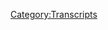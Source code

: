 {{DEFAULTSORT:
    #_TRANSCRIPT_0763:December 15, 2003
}}{{Transcript
    | title         = [[763: December 15, 2003]]
    | caption       = [https://knowledgefight.libsyn.com/763-december-15-2003 Listen to this episode on Libsyn]
    | episodeNumber = [[763: December 15, 2003|763]]
    | length        = 00:57:39
}}

{{MessageBox
    | header     = Warning: Bot Generated Content
    | text       = This transcript was automatically generated by transcription software and likely contains many mistakes and misattributions. Please check the audio for definitive quotes, attribution, and context.
    | image      = N3yvass4myg91.webp
    | imagewidth = 50px
    | id         = warning
}}

{{TranscriptBlock
    | name      = Alex Jones
    | timestamp = 00:00:04.000
    | text      = Red Alert. Red alert. Red alert. Red alert. Acknowledged five days. Damn, Jordan, I'm sweating. Knowledge party.com It's time to pray. I have great respect for knowledge like knowledge. I'm sick of them posing as if they're the good guys. Xiang Ji or the bad guy Chanology
}}

{{TranscriptBlock
    | name      = Unknown Speaker
    | timestamp = 00:00:30.000
    | text      = Dan and Jordan knowledge fight
}}

{{TranscriptBlock
    | name      = Alex Jones
    | timestamp = 00:00:35.000
    | text      = need money Andy and Sandy are stopping Andy and Ken handy in Kansas. Andy in Kansas surely are.
}}

{{TranscriptBlock
    | name      = Unknown Speaker
    | timestamp = 00:00:51.000
    | text      = Huge fan. I love your word. Knowledge by
}}

{{TranscriptBlock
    | name      = Alex Jones
    | timestamp = 00:00:55.000
    | text      = now knowledge fight.com
}}

{{TranscriptBlock
    | name      = Dan
    | timestamp = 00:00:59.000
    | text      = Hey, everybody, welcome back now just like, Damn, I'm John. We're gonna do like sit around worship at the altar of saline and talk a little bit about Alex Jones. Oh, indeed.
}}

{{TranscriptBlock
    | name      = Jordan
    | timestamp = 00:01:08.000
    | text      = We are Dan Jordan Damn, Jordanne. Quick question for you, buddy. What's up? What's your bright spot?
}}

{{TranscriptBlock
    | name      = Dan
    | timestamp = 00:01:13.000
    | text      = My bright spot today, Jordan, could maybe talk a little bit about the goings on at the library that's being built.
}}

{{TranscriptBlock
    | name      = Jordan
    | timestamp = 00:01:22.000
    | text      = being burned down a library of Alexandria, I assume is the one you're talking about?
}}

{{TranscriptBlock
    | name      = Dan
    | timestamp = 00:01:26.000
    | text      = No, no, no. Oh, a modern day. Oh. Weird anti communism library that will be burned down eventually. Yeah, well, yeah,
}}

{{TranscriptBlock
    | name      = Jordan
    | timestamp = 00:01:35.000
    | text      = absolutely.
}}

{{TranscriptBlock
    | name      = Dan
    | timestamp = 00:01:36.000
    | text      = No, I I've, I've gotten a number of issues of the American opinion and what have you, John Birch Society, that collection is coming together indeed. And what have you and I started to think about, like, I want to, I want to start with a little bit of specialization. Because, you know, otherwise, we're just going to be randomly trying to find things and share how it makes the hunt a little bit more, more challenging, right, you don't have a real target. And so I decided that we're gonna begin by trying to compile as much as I can have revealed, oh, P all of her works. And I found some very terrible things. So surprising. He's written some real terrible, very, very anti semitic stuff. And the reason I chose to go in this direction, is partially because I believe that a lot of his ideas about the West, and the western man in Christendom and those sorts of things are very relevant to the right wing, as it exists now. And I think a lot of people don't have that thread to pull and maybe exploring that a little bit could be helpful. But then the other thing was that when you think about the John Birch Society, which is a cornerstone of the materials that are that are going to be in this thing and putting together the first meeting that they had the founding members that were there. A lot of these people were business, folks, they were industrialists, they were members of the National Association of Manufacturers, you know, the most fascists are sure. You had the Candyman sure out. Yeah,
}}

{{TranscriptBlock
    | name      = Jordan
    | timestamp = 00:03:08.000
    | text      = absolutely. Fred Koch.
}}

{{TranscriptBlock
    | name      = Dan
    | timestamp = 00:03:10.000
    | text      = These folks who were, you know, I'm sure they had ideas, right. But they weren't primarily idea people, right. Whereas reveal, oh, P Oliver was somebody who was there. And he's an ideas guy. He was, you know, he's a professor Sure. He's, you know, academic, he's somebody who has a lot of theory about stuff. And when, you know, you look at that constellation of people. That's the person that I find most interesting. That's the person who's gonna have more writings that have like, implications for maybe the way that the organization ended up growing. Well, yeah,
}}

{{TranscriptBlock
    | name      = Jordan
    | timestamp = 00:03:50.000
    | text      = of course. I mean, the businessmen are obviously outsourcing their thoughts to other people, too. They don't have time to think of things.
}}

{{TranscriptBlock
    | name      = Dan
    | timestamp = 00:03:57.000
    | text      = And I'm sure I'm sure they have some ideas, some thoughts by the poor. Default, it's a thought it's an idea. We need someone to make the sound better. Yeah, exactly. So I'm excited about that. I've got his against the grain. Here in front of me. This is the first the writings of Professor Revealer Pendleton Oliver. And there's a number of chapters in here that I pick, I think, speak for themselves, they spell. There's a nice editorial here, a white Christian racist defends his faith.
}}

{{TranscriptBlock
    | name      = Jordan
    | timestamp = 00:04:35.000
    | text      = I mean, it's refreshingly straightforward. I would accept that, especially if it was a white racist defense is his racism by just being like, I really want to, at the end,
}}

{{TranscriptBlock
    | name      = Dan
    | timestamp = 00:04:49.000
    | text      = there's one chapter in the larger section, race and history distortion. There's a sub chapter and Frank's diary. Oh,
}}

{{TranscriptBlock
    | name      = Unknown Speaker
    | timestamp = 00:04:58.000
    | text      = boy. Great. Yeah,
}}

{{TranscriptBlock
    | name      = Alex Jones
    | timestamp = 00:05:01.000
    | text      = that was real quick.
}}

{{TranscriptBlock
    | name      = Dan
    | timestamp = 00:05:02.000
    | text      = Yeah so this is the direction that some things are taking here with the the library and I know some I've been a little bit slow in posting pictures. Sure. So I wanted to give a little update about that. And you know, there have been some pictures.
}}

{{TranscriptBlock
    | name      = Jordan
    | timestamp = 00:05:16.000
    | text      = I mean, you know how we've seen so many failed stand up comedians become right wing talking we have idiots you know, what's great about Revealer is that he was originally the great review below, and because of his failed magic career, well, here we are.
}}

{{TranscriptBlock
    | name      = Dan
    | timestamp = 00:05:33.000
    | text      = I wonder if it is pronounced revealed it is in my brain forever. I've only seen that. I've only seen it written I suppose. But yeah,
}}

{{TranscriptBlock
    | name      = Jordan
    | timestamp = 00:05:42.000
    | text      = we never hear his name spoken aloud.
}}

{{TranscriptBlock
    | name      = Dan
    | timestamp = 00:05:44.000
    | text      = I think that is his like given name. I think that is like but it is also an ant like a palindrome
}}

{{TranscriptBlock
    | name      = Jordan
    | timestamp = 00:05:53.000
    | text      = reveal Oh, P all of her is a palindrome. Oh, that's fucking annoying. A little bit.
}}

{{TranscriptBlock
    | name      = Dan
    | timestamp = 00:05:59.000
    | text      = What a piece of shit. If that's the case, you gotta blame his parents.
}}

{{TranscriptBlock
    | name      = Jordan
    | timestamp = 00:06:03.000
    | text      = Well, I mean, I think he deserves a response. You could change your name.
}}

{{TranscriptBlock
    | name      = Dan
    | timestamp = 00:06:07.000
    | text      = Yeah, I don't know. It'll be another part of figuring out exactly. This is his name.
}}

{{TranscriptBlock
    | name      = Jordan
    | timestamp = 00:06:13.000
    | text      = Yeah. Oh, that's annoying.
}}

{{TranscriptBlock
    | name      = Dan
    | timestamp = 00:06:14.000
    | text      = So what's your bright spot?
}}

{{TranscriptBlock
    | name      = Jordan
    | timestamp = 00:06:15.000
    | text      = Ah, oh boy. My bright spot is a finally got turned on. Or I finally listened to the big thief album from last year. Strong new warm mountain or whatever it's called. Good.
}}

{{TranscriptBlock
    | name      = Dan
    | timestamp = 00:06:29.000
    | text      = Big thief featuring Chief Keef. Is it? No,
}}

{{TranscriptBlock
    | name      = Jordan
    | timestamp = 00:06:31.000
    | text      = nope. No, no, no, no, not that one. No, no, it's surprisingly got an anti big fee for a long time. Oh, okay. Yeah, I've been anti big thief. Because to me for a long time they've sounded like if Courtney Barnett headed gang gang dance or something. I know. That means nothing to some people. But here's what's great. He said,
}}

{{TranscriptBlock
    | name      = Dan
    | timestamp = 00:06:51.000
    | text      = I hear the name big thief. I don't know where to slot this. I don't know genre. And then you name other people and I don't know what. Okay, he's gonna say what it's a combination of I'm gonna be able to figure this out is this rock is this? What is this? But then you name people in like, I don't know them either.
}}

{{TranscriptBlock
    | name      = Jordan
    | timestamp = 00:07:11.000
    | text      = I'll tell you this. Yeah, it's a little bit of everything. Okay, that's the problem. You know, there's a little bit of everything in there and it's not always focused enough to be good at the thing that they're doing. This album is good at the thing that they're doing. It's good. Okay, great.
}}

{{TranscriptBlock
    | name      = Dan
    | timestamp = 00:07:25.000
    | text      = Is there any? What's that? What's that genre that I I love trap. Goddamnit it's not it's good. It's like Beachy. It's very beachy. Yeah, I don't know the
}}

{{TranscriptBlock
    | name      = Unknown Speaker
    | timestamp = 00:07:40.000
    | text      = soft rock.
}}

{{TranscriptBlock
    | name      = Dan
    | timestamp = 00:07:42.000
    | text      = I like I'm not a rock either. Reggae you know, like reggae. I like some reggae, but most of it is to chill for me.
}}

{{TranscriptBlock
    | name      = Jordan
    | timestamp = 00:07:49.000
    | text      = That's right, that this discovery,
}}

{{TranscriptBlock
    | name      = Dan
    | timestamp = 00:07:51.000
    | text      = I find is too relaxed out there.
}}

{{TranscriptBlock
    | name      = Jordan
    | timestamp = 00:07:55.000
    | text      = This is making me worry about the future.
}}

{{TranscriptBlock
    | name      = Dan
    | timestamp = 00:07:57.000
    | text      = Yeah. I don't I don't appreciate that. there either. So relaxed and chill. They're putting that like image on Right. Right. Right. And if they're deceiving you it's actually terrifying. Right. The implications of it are Yeah, bossa nova that's what I was thinking of. I don't know. All right. Is there a bossa nova
}}

{{TranscriptBlock
    | name      = Jordan
    | timestamp = 00:08:23.000
    | text      = I suppose. Yeah, like, Antonio Carlos Jobim? Kind of Yeah, exactly. There's no There's no bossa nova there.
}}

{{TranscriptBlock
    | name      = Dan
    | timestamp = 00:08:32.000
    | text      = Oh, maybe you call big thief. Ask him to tell us a little
}}

{{TranscriptBlock
    | name      = Jordan
    | timestamp = 00:08:36.000
    | text      = bad idea. I think you're okay, anyway. I'm sorry. What are we what are we doing today?
}}

{{TranscriptBlock
    | name      = Dan
    | timestamp = 00:08:46.000
    | text      = We're doing an episode. Oh, Jordan two. On our last episode, we talked about the end of the year, broadcast our shores December 31. Soon on all of my checks. And we had to tease from Alex that he was going to reveal his predictions for the the coming year and he decided I can't do that. So what I'm gonna do is I'm gonna lock myself in my office for six to seven hours, telling my wife I'm not coming home, right? I'm gonna take care of this and it's gotta be dark in that office. And then he's like, fucking you know what? I'll do you one better right? Go into the woods, right for a couple of days. I
}}

{{TranscriptBlock
    | name      = Jordan
    | timestamp = 00:09:21.000
    | text      = recall him escalating to going to the woods for a couple of days. He's
}}

{{TranscriptBlock
    | name      = Dan
    | timestamp = 00:09:25.000
    | text      = gotta get in the zone with God and guys gotta tell him stuff. And that can only happen in a creek
}}

{{TranscriptBlock
    | name      = Jordan
    | timestamp = 00:09:29.000
    | text      = and he needs to cry and walk. He's a cry Walker. He
}}

{{TranscriptBlock
    | name      = Dan
    | timestamp = 00:09:31.000
    | text      = is yes. So we tuned in. As we were recording our last episode on Alex's Sunday show and it turns out he was there. He was in studio. Interesting. So he did not go to the woods. Did they turn all the lights off? So he could talk in the dark? No, oh, it but he barely talked. He wasn't talking about that. Okay, it was an interview with Francis Boyle, Dr. Francis Boyer, the guy who is a bio weapons specialist of some sort, and he has apparently some thoughts about Ukraine. It was a pointless interview. Yeah, we did not get predictions about the year doesn't surprise me. That was the whole first hour. And then the second hour was just reruns. Alex left.
}}

{{TranscriptBlock
    | name      = Jordan
    | timestamp = 00:10:12.000
    | text      = So he is in the woods. Well,
}}

{{TranscriptBlock
    | name      = Dan
    | timestamp = 00:10:14.000
    | text      = here's the thing I tuned in on Monday and what do I find? Oh no,
}}

{{TranscriptBlock
    | name      = Jordan
    | timestamp = 00:10:18.000
    | text      = no
}}

{{TranscriptBlock
    | name      = Owen Shroyer
    | timestamp = 00:10:18.000
    | text      = infowars.com live on air in the year 2023 He's in
}}

{{TranscriptBlock
    | name      = Dan
    | timestamp = 00:10:30.000
    | text      = the states of the New Year No, just still on air. Sure. But I mean for wars is still on air. 2023 I've got a problem with that. We got Tiree. Okay.
}}

{{TranscriptBlock
    | name      = Jordan
    | timestamp = 00:10:46.000
    | text      = This is a talk arbitrary of demarcation of time I refuse to acknowledge that as an existence the
}}

{{TranscriptBlock
    | name      = Dan
    | timestamp = 00:10:53.000
    | text      = new degenerate degeneration X know the New Age outlaws are they Harrison Smith and Lena hag team chose refuse. You've got what would Harrison Smith's final movie? The snooze? He puts you to sleep he just starts
}}

{{TranscriptBlock
    | name      = Jordan
    | timestamp = 00:11:12.000
    | text      = talking to you for a long sleeper hold it's a sleeper hold Yeah. By him putting anybody to sleep in that No, but
}}

{{TranscriptBlock
    | name      = Dan
    | timestamp = 00:11:18.000
    | text      = it's thematically fit and then Alex I guess would be preferred Triple H or maybe Shawn Michaels?
}}

{{TranscriptBlock
    | name      = Jordan
    | timestamp = 00:11:27.000
    | text      = I mean, I think he's more Hulk Hogan now.
}}

{{TranscriptBlock
    | name      = Dan
    | timestamp = 00:11:31.000
    | text      = Well, that's that's like the New World Order stuff. I'm trying to cast a jet
}}

{{TranscriptBlock
    | name      = Jordan
    | timestamp = 00:11:36.000
    | text      = said my Attitude Era is not as complete as
}}

{{TranscriptBlock
    | name      = Dan
    | timestamp = 00:11:40.000
    | text      = yours. Cousin Buckley is ravishing Rick, rude right.
}}

{{TranscriptBlock
    | name      = Jordan
    | timestamp = 00:11:44.000
    | text      = Now obviously, that was obvious.
}}

{{TranscriptBlock
    | name      = Dan
    | timestamp = 00:11:47.000
    | text      = Savannah Hernandez is China because she's the only female that I think is still around. Yeah, Haley Weaver's gone. Caitlin Bennett, I don't think is still around. I don't even know if she's still around in a period. And I know that Sven Hernandez actually works like she worked for the blaze. But she still has a channel on vandaag video. If Nick Fuentes could be ravishing Rick Rude because he had a mustache. Nick had a mustache. Enough of this. Okay. Anyway, Alex is in the woods that appears on Monday or something. He's just not there. So that left me in a little bit of a bind, because I was obviously wanting to get to these predictions. Right. I'm very excited about that. I want to know what's coming. Alex has a responsibility to tell us because he's a psychic. And I'm not.
}}

{{TranscriptBlock
    | name      = Jordan
    | timestamp = 00:12:32.000
    | text      = Boy, he really is a psychic too. Yeah. So anyway,
}}

{{TranscriptBlock
    | name      = Dan
    | timestamp = 00:12:35.000
    | text      = I felt like I wanted to tell the world that we don't have the predictions. But that's episode,
}}

{{TranscriptBlock
    | name      = Unknown Speaker
    | timestamp = 00:12:43.000
    | text      = goodbye.
}}

{{TranscriptBlock
    | name      = Dan
    | timestamp = 00:12:44.000
    | text      = That is not a full episode. And so I thought like, well, we can we can go back to 2003 we can make some progress there. 2003 Share, and it dawns on me that actually we are right at the point where Saddam gets found. He got found on December 13. Okay. 2003 And our next episode, as we're progressing through will be December 12. Oh, so here we are. Okay, we get to figure out what happened. When Alex heard the news that Saddam Hussein was found clearly
}}

{{TranscriptBlock
    | name      = Jordan
    | timestamp = 00:13:16.000
    | text      = if I remember my 2003 Laura correctly, it was Czechoslovakia who did it
}}

{{TranscriptBlock
    | name      = Dan
    | timestamp = 00:13:22.000
    | text      = correct? No, they trained the dogs that found two dogs. Sure. Okay. That's better now. Yeah. So we'll get down to business on this. But before we do, Jordan, let's take a little moment to say hello to some new ones.
}}

{{TranscriptBlock
    | name      = Jordan
    | timestamp = 00:13:33.000
    | text      = Oh, that's great idea.
}}

{{TranscriptBlock
    | name      = Dan
    | timestamp = 00:13:34.000
    | text      = So first, Jen jam. Thank you so much. For now policy walk.
}}

{{TranscriptBlock
    | name      = Alex Jones
    | timestamp = 00:13:37.000
    | text      = I'm a policy wonk. Thank
}}

{{TranscriptBlock
    | name      = Dan
    | timestamp = 00:13:38.000
    | text      = you very much. Thank you. Happy it's cool. Whenever Dan gets to his birthday, Eric from Kate or puppies meadow bandit and horseradish, the pod dog. Thank you so much. You are now policy walk.
}}

{{TranscriptBlock
    | name      = Alex Jones
    | timestamp = 00:13:49.000
    | text      = I'm a policy wonk.
}}

{{TranscriptBlock
    | name      = Jordan
    | timestamp = 00:13:50.000
    | text      = Happy Birthday right on time this time. Thank you very much.
}}

{{TranscriptBlock
    | name      = Dan
    | timestamp = 00:13:54.000
    | text      = Next, thanks to Alex Jones for my new gender Gremlin Wraith, thank you so much. You are now policy walk.
}}

{{TranscriptBlock
    | name      = Alex Jones
    | timestamp = 00:14:00.000
    | text      = I'm a policy wonk. Thank you very much. You
}}

{{TranscriptBlock
    | name      = Dan
    | timestamp = 00:14:02.000
    | text      = next Luke, I am your father. Thank you so much. You're now policy wonk. I'm a policy.
}}

{{TranscriptBlock
    | name      = Jordan
    | timestamp = 00:14:08.000
    | text      = I I mean, I don't know why nobody's tried that word before. I feel like that was that's been there for we're on episode 762 or whatever. Right?
}}

{{TranscriptBlock
    | name      = Dan
    | timestamp = 00:14:18.000
    | text      = True. Yeah. Next, did European studies really prepare us for this? Emma, thank you so much. You are now policy walk?
}}

{{TranscriptBlock
    | name      = Alex Jones
    | timestamp = 00:14:24.000
    | text      = I'm a policy wonk. Thank you very much.
}}

{{TranscriptBlock
    | name      = Dan
    | timestamp = 00:14:25.000
    | text      = And Squatch curious, has joined the party. Thank you so much. You are now policy walk.
}}

{{TranscriptBlock
    | name      = Alex Jones
    | timestamp = 00:14:29.000
    | text      = I'm a policy wonk, thank
}}

{{TranscriptBlock
    | name      = Jordan
    | timestamp = 00:14:30.000
    | text      = you very much.
}}

{{TranscriptBlock
    | name      = Dan
    | timestamp = 00:14:31.000
    | text      = And we got a technocrat in the mix. And this person I have to give an apology to because they wanted me to play an out of context drop of myself. But I don't know where that is in the emails. And they sent this message a couple of months ago, right? I have no idea. But if they resend that email, maybe I'll play it in the future or something. But in lieu of that, they asked for this show. So thank you very much. Danielle had a great idea for a shout out but Dan Jordan didn't listen. And now you're all stuck with this stupid shout out. Thank you so much. You're now
}}

{{TranscriptBlock
    | name      = Alex Jones
    | timestamp = 00:15:05.000
    | text      = I'm a policy wonk telling you brilliant someone someone sought him out and sent me a bucket of poop. Daddy sharp. Jar Jar Binks has a Caribbean black action. He's a loser. Little little teeny baby. I don't want to hate black people. I renounce Jesus Christ.
}}

{{TranscriptBlock
    | name      = Dan
    | timestamp = 00:15:25.000
    | text      = Thank you so much. Thank you very much. I'll play I'll play the clip. If we get to get to it.
}}

{{TranscriptBlock
    | name      = Jordan
    | timestamp = 00:15:30.000
    | text      = If I understand correctly, where they was that referring to if you decided not to play the clip, then they would be like, Well, this one would be good.
}}

{{TranscriptBlock
    | name      = Dan
    | timestamp = 00:15:38.000
    | text      = Yeah. Here's the name if you don't want to do that.
}}

{{TranscriptBlock
    | name      = Jordan
    | timestamp = 00:15:40.000
    | text      = I mean, I subtle dig at you in that's fantastic.
}}

{{TranscriptBlock
    | name      = Dan
    | timestamp = 00:15:45.000
    | text      = Sure. I appreciate your but it also could be you know, it could be if this is too much of a hassle. Sure. Sure. Absolutely. Anyway, sorry about that. So we got this episode to do. And I want to say, a little tease. And that is that if you stick around till the end of the episode, we will have a new song by DJ Dan, that we forgot to play earlier.
}}

{{TranscriptBlock
    | name      = Jordan
    | timestamp = 00:16:07.000
    | text      = We're great. You know
}}

{{TranscriptBlock
    | name      = Dan
    | timestamp = 00:16:08.000
    | text      = what, it's it's one thing to just like, yeah, we kind of forget things, you know, but when it's like a couple in a row, it doesn't feel great. It Okay,
}}

{{TranscriptBlock
    | name      = Jordan
    | timestamp = 00:16:16.000
    | text      = so there is and you know, you and I both have strenuously avoided this, but there are reasons people have other people work on it. Yeah, that's true that a lot of other shows have staffs. There are people designated to remember thing, right? That's crazy. Yeah. Never gonna happen with us. But
}}

{{TranscriptBlock
    | name      = Dan
    | timestamp = 00:16:38.000
    | text      = looking over at the other person who works on this show. Good, maybe get a planner or something.
}}

{{TranscriptBlock
    | name      = Jordan
    | timestamp = 00:16:46.000
    | text      = That's probably a good idea. Anyway,
}}

{{TranscriptBlock
    | name      = Dan
    | timestamp = 00:16:49.000
    | text      = there'll be a new song of the highway men mix by DJ Dan Okay, it's great episode, but here we go. We're going to start and we started on the 12 A, and actually, we don't have any clips from the 12 it is a boring show. Nothing happens. I couldn't find anything to grab on to Alex's killing time. Sure. It is not even interesting. But there's a commercial that I heard on that episode that I thought was worth bringing to everyone's attention okay.
}}

{{TranscriptBlock
    | name      = Female Ad Reader
    | timestamp = 00:17:18.000
    | text      = Oh my god. I can't believe I got these drugs prescribed for free and shipped overnight to my door without seeing a doctor.
}}

{{TranscriptBlock
    | name      = Male Ad Reader
    | timestamp = 00:17:24.000
    | text      = Yes, it's true for a lot of time our doctors are prescribing drugs for free. Our doctors are prescribing muscle relaxers sleeping pills and Viagra, right free prescriptions over the phone for painkillers Migraine Relief, anti anxiety, allergy relief and heartburn relief. The list goes on and on free prescriptions for hair loss, birth control, antidepressants, acne creams and herpes medication that I mentioned free diet pills and Viagra prescriptions. This is a limited time offer. Our doctors will not be prescribing drugs over the phone for free and shipping them overnight to your door for much longer. If you don't call 1-800-615-7094 Right now, you may miss out forever to participate in this limited time offer and have your drugs prescribed over the phone for free. You need to call 1-800-615-7094 now Yeah, so
}}

{{TranscriptBlock
    | name      = Dan
    | timestamp = 00:18:03.000
    | text      = Alex was advertising for a drug shopping? Kind of like, look, it's one thing. I don't know, actually, I'm not going to try and capture this in anything. He brings up like muscle relaxants, painkillers. Like these are some dangerous things to be taking outside the supervision of like doctor's care lists so much is one of the things that's great. Yeah, good.
}}

{{TranscriptBlock
    | name      = Jordan
    | timestamp = 00:18:28.000
    | text      = I mean, know, when you're when you're on a commercial, the one thing I'm listening for is if you're reinforcing once more, just so you know, we have speed and Dick pills. I think we know what people are asking for. Okay.
}}

{{TranscriptBlock
    | name      = Dan
    | timestamp = 00:18:43.000
    | text      = Yeah. And there's like, Hey, we're only ever doing this for a while. That's insane. Get your drugs.
}}

{{TranscriptBlock
    | name      = Jordan
    | timestamp = 00:18:49.000
    | text      = What is this the wild was this is a come on down to get Dr. Jin's tonic, it's going to solve all your problems today.
}}

{{TranscriptBlock
    | name      = Dan
    | timestamp = 00:18:57.000
    | text      = I mean, this is a mess. But it's also there isn't there's an element of it. That is just deeply unethical.
}}

{{TranscriptBlock
    | name      = Jordan
    | timestamp = 00:19:04.000
    | text      = Yeah, no, this is this can't be legal. Right? I don't know. Is it? Was it legal to do those three?
}}

{{TranscriptBlock
    | name      = Dan
    | timestamp = 00:19:10.000
    | text      = Look, I don't know enough about the law. And I assume that it is I assume it's somewhere it's like it must be there's some sort of a loophole or something. I'm not saying that there's Alex should be arrested or these people should be arrested. But he should feel terrible, like advertising for this. I mean, I think that it's even dicey to advertise like gambling stuff. Yeah. I think that's a little bit shady. I think I think even I mean, maybe I'm more anti advertising than a lot of folks. But I understand people taking ads for, you know, something that could potentially be dangerous. But like this is a Do you want free access to medications that could potentially completely destroy your life? And I'm Alex Jones, somebody who hates a pharmaceutical right where do you think that every shooter is? Somebody who's on brain control meds. Yeah,
}}

{{TranscriptBlock
    | name      = Jordan
    | timestamp = 00:20:02.000
    | text      = don't take psychiatric drugs take speed and Dick pills, preferably together and with alcohol,
}}

{{TranscriptBlock
    | name      = Dan
    | timestamp = 00:20:08.000
    | text      = but for my for my impression with that call, you could get psychiatric meds to Oh, of course, you can get anything you want from
}}

{{TranscriptBlock
    | name      = Jordan
    | timestamp = 00:20:13.000
    | text      = that place, which again, is a problem. Yeah. I mean, hindsight is 2020. But if I was that
}}

{{TranscriptBlock
    | name      = Jordan
    | timestamp = 00:20:23.000
    | text      = sorry. I don't appreciate I jokes because I'm blind. It is so clear, like, oh, yeah, the opioid crisis is 100%. Common. 100% Common?
}}

{{TranscriptBlock
    | name      = Dan
    | timestamp = 00:20:38.000
    | text      = Yeah. Yeah. You know, I think I think that if you're Alex Jones, there's like, there should be a point at which like, I understand that this ad is probably run through my disk resources, or Genesis. Sure. You know, like, This is Ted Anderson's fault. Yeah. But if I were Alex, I would put some sort of standards in place where I'm like, No, you don't do this, you are going to get, you're going to run the risk of getting our audience addicted to pills, sure, that will destroy their lives. Well, they maybe don't need them. Or,
}}

{{TranscriptBlock
    | name      = Jordan
    | timestamp = 00:21:09.000
    | text      = I mean, Dan, that would only make sense if they were operating under similar rules as like, as like a drug dealer of some sort, you know, like, they would do something like say, Oh, the first taste is free. And then later on whenever you came back to them, because you're addicted to it, you wouldn't get it for free. But clearly, that's Wait a second, Dan? Well, they're
}}

{{TranscriptBlock
    | name      = Dan
    | timestamp = 00:21:29.000
    | text      = not gonna be shipping them for free for long. Yeah, that's, yeah. So yeah, the 12 is a Friday. So the weekend comes and goes, and Saddam got captured over the weekend. And so on the 15th.
}}

{{TranscriptBlock
    | name      = Jordan
    | timestamp = 00:21:45.000
    | text      = Monday, I always do a dues dump on the weekend. Yeah. Because you know what, uh, yeah.
}}

{{TranscriptBlock
    | name      = Dan
    | timestamp = 00:21:49.000
    | text      = So and I was trying to find a way to connect this to like you always get fired. Right.
}}

{{TranscriptBlock
    | name      = Jordan
    | timestamp = 00:21:55.000
    | text      = But Alex, get fired ad on a Friday.
}}

{{TranscriptBlock
    | name      = Dan
    | timestamp = 00:21:59.000
    | text      = Alex comes in on Monday. Yeah. And here's where he's at. I mean, at least he doesn't beat around the bush. He just gets to the news.
}}

{{TranscriptBlock
    | name      = Alex Jones
    | timestamp = 00:22:08.000
    | text      = Hello, my friends. Welcome to another Live edition of the Alex Jones Show. I'm chomping at the bit to comment on the suppose that capture of Saddam was in Houston, Texas, Sunday morning after success. Yeah, that's the way you're doing. John Carpenter's. They live at the local movie theater. They're great seeing everybody and I got up that morning turned on the television, something I rarely do these days. And they were announcing that they had captured the rat. They had the ace in the hole. They had captured Saddam Hussein the day before. And they were announcing to us, the governor of the American governor of the territory of the holding, was saying that we have done it and some Iraqi journalist about 10 of them jumped up and started hooting and hollering and praising this development.
}}

{{TranscriptBlock
    | name      = Dan
    | timestamp = 00:23:02.000
    | text      = What a monument is weakened. I mean, first of all, you had Saddam getting captured. Sure. And then Alex was at the Alamo Drafthouse. Yeah. And he did his his movie screening. Yeah, I have to say that I think Alex is a little bit annoyed that Saddam got captured because it kind of makes it so he can't just talk about the show and how much of a success it was.
}}

{{TranscriptBlock
    | name      = Jordan
    | timestamp = 00:23:22.000
    | text      = I mean, I'm assuming that Alex would be annoyed if he had gone down on the plane with the Big Bopper and wasn't given had billing, you know, like that kind of thing. Alex would be very frustrated if he lost any clout to anyone,
}}

{{TranscriptBlock
    | name      = Dan
    | timestamp = 00:23:34.000
    | text      = where you're saying that he would be upset if he was on the plane with the Big Bopper, as opposed to with Buddy Holly.
}}

{{TranscriptBlock
    | name      = Jordan
    | timestamp = 00:23:40.000
    | text      = Well, whatever. I'm backwards. By bad, I'm backwards. The
}}

{{TranscriptBlock
    | name      = Dan
    | timestamp = 00:23:46.000
    | text      = only reason I bring it up is because it runs counter to the argument that you were
}}

{{TranscriptBlock
    | name      = Jordan
    | timestamp = 00:23:50.000
    | text      = absolutely the complete opposite. It's been I believe it's been a long day. All right, mistakes were made.
}}

{{TranscriptBlock
    | name      = Dan
    | timestamp = 00:23:57.000
    | text      = It's tough stuff out there. It's raining in Chicago.
}}

{{TranscriptBlock
    | name      = Jordan
    | timestamp = 00:24:00.000
    | text      = That's the problem. I got a bum knee.
}}

{{TranscriptBlock
    | name      = Dan
    | timestamp = 00:24:03.000
    | text      = It's all there and the rain exacerbates that knee. It's, you know, from Farsight. It's really true, though. It hurts. So we don't really know what Alex's vibe is yet. Yeah, you know, there. He's kind of saying these supposedly capture, but there's not really a sense that he's like, this is fake. Yeah, or anything. And that continues.
}}

{{TranscriptBlock
    | name      = Alex Jones
    | timestamp = 00:24:25.000
    | text      = Now, there's been so many false reports of captures of other people. I thought we go over this today. I don't know what to believe. Interesting. And we're gonna open the phones up early and try and take dozens and dozens and dozens of calls today. Wide open phones on the show. What do you think's happening? Your chance to respond? I don't know. Doesn't know.
}}

{{TranscriptBlock
    | name      = Dan
    | timestamp = 00:24:48.000
    | text      = It's kind of refreshing to hear Alex just say that he has no idea what the reality of a given situation is. You'd never hear him show that kind of weakness these days. But in the past Alex's brand was being a smart truth teller, not that he's a prophet ordained by God and given a divine revelation, and a guy who can also see the future. That's a good point, his image can sustain a little bit of uncertainty in 2003, which is just kind of like a normal person.
}}

{{TranscriptBlock
    | name      = Jordan
    | timestamp = 00:25:14.000
    | text      = I mean, not knowing things is actually one of the most. One of the strongest things that a truth teller does. Sure If not no thing,
}}

{{TranscriptBlock
    | name      = Dan
    | timestamp = 00:25:22.000
    | text      = right? Yeah, yeah. It's the wise man admits when he doesn't know. Well, I
}}

{{TranscriptBlock
    | name      = Jordan
    | timestamp = 00:25:26.000
    | text      = think one who speaks does not know exactly, yeah, Jefferson know, that loud to
}}

{{TranscriptBlock
    | name      = Dan
    | timestamp = 00:25:33.000
    | text      = close those close. So that being said, All that being said, Alex is not being aboveboard here. On the surface, he's saying that he doesn't know what to think. But he's very clearly trying to imply to the audience that they should think that the capture of Saddam was fake. All the external context that he adds to the coverage serves only to justify coming to the conclusion that it was fake. Alex points out that other captures have been faked before, which is supposed to make the listener feel like deciding Saddam's CAPTCHA was faked is a more rational act. Normally, you may notice that Alex is not doing this kind of insinuation in the other direction, providing defenses for the listener who may be inclined to think that the CAPTCHA was legit. That's because there is a conclusion Alex is driving it, even if he's trying to hide behind pretending that He's clueless and I don't know what to think.
}}

{{TranscriptBlock
    | name      = Jordan
    | timestamp = 00:26:20.000
    | text      = Sure. I mean, it's, it's obviously more likely for him to lean towards it was fake. I mean, that's his bailiwick, you know, on the day to day, I'm a little confused as to why he's not in this one. You know, in this particular situation, I feel like with the knowledge of Saddam's doubles all over the place, you know, everybody you knew that was going around through you have, you have a fairly good shot, at least as for a few days of being like, I don't think it was him. They have to prove it. I think they're faking it. Well, I
}}

{{TranscriptBlock
    | name      = Dan
    | timestamp = 00:26:54.000
    | text      = had a couple of thoughts about that. Well, we'll we'll get into that a little bit as things go along. But also, interestingly, there is not really any inclination towards the doubles and stuff, even though he does bring up that there were doubles. He's pretty insistent that this is actually Saddam. Interesting. Yeah. Because he was saying that some other time in the not too distant past. Some other picture of Saddam was a double. He has a lot of ideas about whether or not Saddam's neck is
}}

{{TranscriptBlock
    | name      = Jordan
    | timestamp = 00:27:29.000
    | text      = a very pressing question for him. I do believe he measures Naples verses by thickness of Beck's critical since it's a saying in his house. Oh, that man has a real thick neck.
}}

{{TranscriptBlock
    | name      = Dan
    | timestamp = 00:27:39.000
    | text      = Yeah. So Alex continues to pretend that there's like, I don't know what's going on here.
}}

{{TranscriptBlock
    | name      = Alex Jones
    | timestamp = 00:27:44.000
    | text      = I know this, though, that Saddam they showed during the war with the glasses was not Saddam. The Israelis and Iranians and others looked at it and said, That's not Saddam. I could look at it and tell you it wasn't Saddam, though. It was a better body double than the fat guy that they claim was bin Laden. Two years ago. Remember that video, the fat guy in the dark room that looked nothing like Bin Laden had a nose twice the size of bin Laden? We know that was fake. We know that the Pentagon has planted hundreds of fake letters from troops in newspapers with false signatures we know they lied to us about mass graves and mobile weapons trucks and uranium from Niger. We know that they've planted false news stories of impending terror to quote, great hysteria. We know the jessica lynch story was a quote, fable. So I don't know
}}

{{TranscriptBlock
    | name      = Dan
    | timestamp = 00:28:36.000
    | text      = what Alex is doing here is teaching his audience how to argue a point while knowing nothing about the actual point you're arguing. Leaving aside the dubious nature of some of the points Alex just listed off, even if all of that was totally true and accurate, none of it would prove that Saddam's capture wasn't real, right. At best, the argument he's making could conclude that the globalists are capable of faking something, but that doesn't mean that they did. The goal of this style of argumentation is to overwhelm the person you're arguing with. It's a barrage of points that don't prove anything, but it's literally impossible for someone to respond to what Alex is saying in any satisfactory way. You see this kind of behavior a ton in social media comments, so it's kind of kind of makes sense that Alex would have gravitated so strongly to that swamp,
}}

{{TranscriptBlock
    | name      = Jordan
    | timestamp = 00:29:21.000
    | text      = here's how I would respond to it. Okay. I would ignore most of it. Yeah, I would say of all things, if I recall correctly, Osama had a bit of a honker, I wouldn't I wouldn't choose the size of his nose to measure he had a large nose right it's nothing wrong with that or give
}}

{{TranscriptBlock
    | name      = Dan
    | timestamp = 00:29:41.000
    | text      = him a that's not a no
}}

{{TranscriptBlock
    | name      = Jordan
    | timestamp = 00:29:43.000
    | text      = look at the man you know, like Kabaddi if you guys gaining weight of course he gained weight he used to be flying around and shit and I was just sitting in a hole with his 30 wives or whatever.
}}

{{TranscriptBlock
    | name      = Dan
    | timestamp = 00:29:53.000
    | text      = Well, I would say that you're not going to win going down that road the your first instinct was better, which is just true nor all this stuff. Then stay on the point that you're supposed to be talking about, which is the the Saddam, what do you know about it? And you're not he's not saying anything. Right,
}}

{{TranscriptBlock
    | name      = Jordan
    | timestamp = 00:30:09.000
    | text      = right. But that's why I feel like we need to get to the bottom of this Osama thing, because he's not really saying anything about that. But I want to know what he thinks about when he sees Osama as knows, you know, like, what is the size that is large or small? In that picture? Do you know what I'm saying? Oh,
}}

{{TranscriptBlock
    | name      = Dan
    | timestamp = 00:30:25.000
    | text      = I think I see maybe how you would want to have a good time arguing with Alex. Yeah, but I don't think it's a fruitful road. Fair. So the second goal of this kind of thing, this kind of argumentation is to make an argument without having to own the fact that you made that argument. Alex is arguing that Saddam's CAPTCHA was faked, but he has every ability to pretend that he's not. If you were to say that he's making that argument, he'd be able to weasel his way out of that, by that it's pointed out, I didn't say that. Meanwhile, Alex has been saying that Saddam fled to Bella roofs with his kids and a bunch of gold ever since he was ousted from power. So if you're a person familiar with the content and narratives that are active on Infowars, at this point, you would know that what Alex is saying is not I don't know, he's saying like basically that he wants to call it fake, but he doesn't have the right talking point to anchor that claim yet. So he's gonna play dumb. He'll take a bunch of calls. And hopefully one of them will make a point that he can use to strengthen his conspiracy. But make no mistake, Alex isn't looking for information that will help him arrive at the conclusion that the capture was real. If that was the case, then it would call into question so many of his other narratives about the Iraq War, and the pieces would start to fall. It still needs to be fake in order for all these other things to be maintained. Yeah,
}}

{{TranscriptBlock
    | name      = Jordan
    | timestamp = 00:31:43.000
    | text      = I think that's one of the things that is applicable in so many different aspects of life is that type of thing when somebody says that type of thing Do you know the, I'm saying this, but I'm afraid to take responsibility for it. There is no point in like trying to convince them of something they have no interest in being convinced they're they're trying to get through this with what they have and intact, you know, well, and
}}

{{TranscriptBlock
    | name      = Dan
    | timestamp = 00:32:09.000
    | text      = there's a good there's a conclusion or an ending point that they're angling towards, and that they're going to keep moving towards. Regardless,
}}

{{TranscriptBlock
    | name      = Jordan
    | timestamp = 00:32:19.000
    | text      = you're not going to tuck them in back from the Leno and
}}

{{TranscriptBlock
    | name      = Dan
    | timestamp = 00:32:22.000
    | text      = so much of this other stuff this pretending to not really know. And all this is a performance of it kind of totally makes it seem more like Alex is doing a investigative process before he arrives at his conclusion that one way or another something was fake here, right? Right.
}}

{{TranscriptBlock
    | name      = Jordan
    | timestamp = 00:32:41.000
    | text      = I don't know who did this, but it has their fingerprints of every Republican I've ever seen. So I'm just saying that they might be but you know,
}}

{{TranscriptBlock
    | name      = Dan
    | timestamp = 00:32:49.000
    | text      = what, Alex has a conspiracy here shocking. And it's kind of a decent way for him to go in order to maintain like I said, a lot of those other trappings church that he has that would intersect with Saddam be strategic flexibility, one might say sure, but like, you know, the I'm thinking of it more like Jenga, like it's sure this pulling this piece out, does not make everything topple, right as if you were to say like, oh, that you know, everything that they're saying about this CAPTCHA is totally accurate. Then the whole the whole tower falls a lodestone.
}}

{{TranscriptBlock
    | name      = Alex Jones
    | timestamp = 00:33:25.000
    | text      = Yeah, this is what the Israeli intelligence has to say which doesn't even go along with Bush interesting. Indications are Saddam was being held prisoner. That's from the Debka file. And that's exactly what I thought. It was driving back from Houston listening to talk radio and the propaganda and thinking about it. The sat there for an hour eating breakfast in my hotel room, listening to what they were saying what they were up to what they were doing, and I came away with that guy had been a prisoner. He was drugged. I mean, you know, when somebody's on drugs, he was on some type of depressant. That was clear look like somebody hopped up on psychotropics as well. Or lithium. Yeah. So
}}

{{TranscriptBlock
    | name      = Dan
    | timestamp = 00:34:07.000
    | text      = Alex is decided that the new way to go with it is he was a he was a prisoner. He was held captive, right.
}}

{{TranscriptBlock
    | name      = Jordan
    | timestamp = 00:34:15.000
    | text      = You do not know when a person is on drugs?
}}

{{TranscriptBlock
    | name      = Dan
    | timestamp = 00:34:21.000
    | text      = If you're Alex, you do because he always discernment.
}}

{{TranscriptBlock
    | name      = Jordan
    | timestamp = 00:34:24.000
    | text      = I just feel like that's not I mean, sometimes you know, when a person's on drugs true, but you do not know when a person is on drugs. As a blanket statement,
}}

{{TranscriptBlock
    | name      = Dan
    | timestamp = 00:34:33.000
    | text      = you can suspect and maybe have cause to be a little bit suspicious. I'm
}}

{{TranscriptBlock
    | name      = Jordan
    | timestamp = 00:34:38.000
    | text      = gonna throw this out there seeing somebody on TV after they have been in a hole for several days. I don't know if you can tell if they're on drugs or one way or the other. No, I think that might be a bit of a biased circumstance.
}}

{{TranscriptBlock
    | name      = Dan
    | timestamp = 00:34:53.000
    | text      = Also, I mean, I've not seen a study on this. But yeah, being in a hole for a couple days might get you high as hell I
}}

{{TranscriptBlock
    | name      = Jordan
    | timestamp = 00:34:57.000
    | text      = think it'd be I think it'd be more effective. than drugs driving you insane at least
}}

{{TranscriptBlock
    | name      = Dan
    | timestamp = 00:35:02.000
    | text      = now, but do you see this is a good way for all of the things that Alex has said already to sort of be recontextualized right. So when the when Saddam was ousted from power there was the he flew out to Bella roofs shares hanging out there playing or what have you. Yeah, this can go along with that. It's like that was we were wrong about that. The Intel was there, but they got double crossed, so they kidnapped Saddam which man put him in the hole, and they're holding him in order to be turned over in order to give the globalists a big boost. So they put them on ice
}}

{{TranscriptBlock
    | name      = Jordan
    | timestamp = 00:35:42.000
    | text      = I mean, I'm gonna say even even for Saddam they would not have put him in what amounted to a coffin. Right. As far as a prison goes, they would at least put them in a room.
}}

{{TranscriptBlock
    | name      = Dan
    | timestamp = 00:35:52.000
    | text      = Well, yeah, yeah, but you
}}

{{TranscriptBlock
    | name      = Jordan
    | timestamp = 00:35:55.000
    | text      = hide in a coffin because you're trying not to be found.
}}

{{TranscriptBlock
    | name      = Dan
    | timestamp = 00:35:58.000
    | text      = Or you don't want him to be found until it's time for the
}}

{{TranscriptBlock
    | name      = Jordan
    | timestamp = 00:36:02.000
    | text      = you're sure reveal fight fight. We're gonna we're gonna go back until the time is right to reveal that we have been keeping Saddam in a coffin. All right. Okay,
}}

{{TranscriptBlock
    | name      = Dan
    | timestamp = 00:36:13.000
    | text      = so good movie, Alex. He was coming back from Houston. And he was listening to these talk radio stations discuss the Saddam discovery. Sure. And he decided I gotta get in the mix here.
}}

{{TranscriptBlock
    | name      = Alex Jones
    | timestamp = 00:36:27.000
    | text      = I show bro the charity and another film at the movie theater in Houston. big success. Great seeing everybody. And so I get up Sunday morning, and I'm, you know, eating breakfast in the hotel room. And I turn on the news at like nine o'clock, eight o'clock in the morning and there's Saddam capture. And so I watch that for a few hours leave and I'm driving back to Austin three and a half hours listening to Houston talk radio, Austin talk radio, and San Antonio talk radio. And briefly Dallas, I listened to three local shows and part of a syndicated show, I called into three local shows on big, you know, 15,000 by a 50,000 watt AM's I call into them. And I say well, I just want to point out that bush cut Taiwan loose. And so they you know, they can be on their own violating our treaty with them. China's a much greater threat, more abuse than than Siddhanta thought of why are we talking about Saddam as quote the next Hitler being captured. But but but not talking about how our government funded and created him and they say thanks for your opinion and hang up on me. So I'd call back and I'd go looses Kevin. Behind that piece of foil, that we all arrest anybody that disagrees with Bush
}}

{{TranscriptBlock
    | name      = Jordan
    | timestamp = 00:37:44.000
    | text      = Salas get you? Why are you calling get you right on?
}}

{{TranscriptBlock
    | name      = Alex Jones
    | timestamp = 00:37:48.000
    | text      = And they would put me on the air and I'd suddenly switch back to my regular, you know, Alex Jones, and I'd say not shift out of care. You know, we put Saddam and power and told him to invade Kuwait and on to attack Iran. And you know, he is a thug, but compared to all these other people, he's nothing and the documents say that they want, you know, wanted to have tears excuse to get the oil that Saddam wasn't a threat. Dick Cheney wrote that. And the host would hang up on me and go, How dare you say you were for the president or for this and then come on and do that you lied. But by them doing that they show they were censoring the calls?
}}

{{TranscriptBlock
    | name      = Dan
    | timestamp = 00:38:24.000
    | text      = We've heard Alex yell at some people about lying about their calls to seem like that. I guess he's, you know, he's condemning himself here. Sure. No, I don't believe that this happened. necessarily doubtful. But it's fun. It's a fun story. But if it did happen, sure. Which again, I don't think this happened. No, but if it did, I think a more likely explanation for all of the things that Alex is describing is that the people who are producing a radio show had enough callers who maybe had the perspective that Alex in his own persona had sure or they got the sense this isn't going to be a good call, this person is going to be a pain in the ass to talk to true I don't want to talk to this person possible. Where as his sort of local character that is like, I think that everybody should be hanging. Right? That's like, okay, maybe this is somebody who we don't have this voice calling in
}}

{{TranscriptBlock
    | name      = Jordan
    | timestamp = 00:39:23.000
    | text      = some entertaining. Yeah, this will give us a new fresh voice. Come on, people. You gotta stay listening. Right?
}}

{{TranscriptBlock
    | name      = Dan
    | timestamp = 00:39:28.000
    | text      = There might be a higher demand for that van. Whatever Alex is bringing to the table and they're trying to do a show. Sure. So maybe that's what that maybe that's a part of it. Pitch. Kids. Hold on. Okay, this didn't happen.
}}

{{TranscriptBlock
    | name      = Jordan
    | timestamp = 00:39:41.000
    | text      = No, no, let me pitch you on this. Okay. So Alex calls in and they're like, you're Alex Jones. Of course. We can't put you on there. And then Alex calls in doing his Kevin character, and then they go Hold on. I'm gonna have to put you on hold. Holy shit. Alex Jones is trying to do a bucket character are you shitting me we Gotta put this guy we got to put them on if he does the character is gonna be fucking gray
}}

{{TranscriptBlock
    | name      = Dan
    | timestamp = 00:40:03.000
    | text      = areas an angle of that that would be fun. Yeah, but again, did not
}}

{{TranscriptBlock
    | name      = Jordan
    | timestamp = 00:40:07.000
    | text      = happen. Absolutely not. But that is the way that I would believe it happened. Had it happen.
}}

{{TranscriptBlock
    | name      = Dan
    | timestamp = 00:40:12.000
    | text      = Yes. So Alex gets a little bit more into his Saddam kidnapping theory.
}}

{{TranscriptBlock
    | name      = Alex Jones
    | timestamp = 00:40:19.000
    | text      = And it looks like they were keeping him on ice to then bring him out. He looked drugged. He looked like he'd been beat up. He had swelling all over his face, which he is Rayleigh consistent with which is a coffin for a lot the last few months because when you've really been savagely beaten, all the bruising doesn't go away around the eyes. There's there's still a general puffiness, a raise, you can see some new scars on his face that weren't there. And he looked like he was hopped up. And if everybody was saying that man, he looks like he's drugged. So you look at that, you know, I found out from a high level Bush administration official that I cannot name a lot of them live here in Austin and on Air Force One. Bush Senior brag that they've got Bin Laden dead from kidney failure, part of an agreement with his family. And plan I'm gonna say this for two years. plan to roll him out. Right, about a month before the election.
}}

{{TranscriptBlock
    | name      = Dan
    | timestamp = 00:41:15.000
    | text      = I don't think that's a Bush administration person. I think that Steve, Steve pathetic that sounds right, because I do know the their first interview, and I've not been able to find this as audio or video. But I have read the transcript of Steve's first interview, and it appears that they hadn't spoken before. And that is in 2002. Wow. So they they are in each other's lives. And maybe not like super close. Sure.
}}

{{TranscriptBlock
    | name      = Jordan
    | timestamp = 00:41:44.000
    | text      = So just getting an email every now and again from Steve saying absolutely insane thing.
}}

{{TranscriptBlock
    | name      = Dan
    | timestamp = 00:41:48.000
    | text      = It's possible. But the kidney failure the Marfan Syndrome thing is a is a Steve Hallmark, right and so there's there's a part of me that thinks like, ah, that's that's what Alex is trying to obscure within Trump or Bush administration. Figure.
}}

{{TranscriptBlock
    | name      = Jordan
    | timestamp = 00:42:05.000
    | text      = It just occurred to me that people used to text conspiracy theories to each other on t nine like if you can you imagine flipping your razor phone open and typing out like a long series of like, here's what the Bush family
}}

{{TranscriptBlock
    | name      = Dan
    | timestamp = 00:42:21.000
    | text      = would be furious. I got charged by the texts.
}}

{{TranscriptBlock
    | name      = Jordan
    | timestamp = 00:42:24.000
    | text      = Oh my God, that's brutal.
}}

{{TranscriptBlock
    | name      = Dan
    | timestamp = 00:42:27.000
    | text      = eaten up my plan here, man.
}}

{{TranscriptBlock
    | name      = Jordan
    | timestamp = 00:42:28.000
    | text      = 111444566.
}}

{{TranscriptBlock
    | name      = Dan
    | timestamp = 00:42:35.000
    | text      = Yeah, that's no good.
}}

{{TranscriptBlock
    | name      = Jordan
    | timestamp = 00:42:36.000
    | text      = Those are the days you kids don't know what
}}

{{TranscriptBlock
    | name      = Dan
    | timestamp = 00:42:40.000
    | text      = it was like back in the day trying to pill people on a flip phone. You all have it's so good. Oh, my God. That's that's why they would use like, like, newsletters. Yeah, yeah, far more effective. So Alex is like really trying to leave the perception that I don't know what's going on here could be anything. But he's very clearly trying to argue that it was fake. I mean,
}}

{{TranscriptBlock
    | name      = Alex Jones
    | timestamp = 00:43:11.000
    | text      = the guy's been beat, like a ball headed step child. The guy was hopped up on something. They probably dropped us a knockout gas in there five hours before that a seven, eight hour timing. They went in there, hauled him out, took him to the Baghdad airport, stuck him up there in front, everybody. And then there's the question of body doubles because they admitted that 10 body doubles. And I'll tell you he looks like the real Saddam. That guy they put up there with the glasses on TV. Different bone structure, different nose, different lips, little chicken necks. Mom had a big old fat neck. That was not true. Dominic's inclusive
}}

{{TranscriptBlock
    | name      = Jordan
    | timestamp = 00:43:45.000
    | text      = evidence is mixed in here. And Dan, have lost weight from being in a coffin.
}}

{{TranscriptBlock
    | name      = Alex Jones
    | timestamp = 00:43:51.000
    | text      = His teeth are dense him. How did he know that just a few hours after they announced it. They didn't. There's no proof of that. Show. Dan, rather trying to allay your concerns. After all these staged arrest after all this stage business? I don't know.
}}

{{TranscriptBlock
    | name      = Dan
    | timestamp = 00:44:06.000
    | text      = Alex is making a ton of arguments for why this is a fake capture. And he's attacking people like Dan Rather in the mainstream media for reporting that he was at arm who was captured, right? It could not be more clear what Alex his position is, but he's still doing the song and dance about not knowing what he thinks. And I think a part of that is that this position helps persuade listeners. If he comes out guns blazing, yelling about how this is fake, he might be able to convince some or even most of the audience. But if he does it this way, where he slow plays his argument and pretends to be neutral. Alex is able to walk the listeners to the conclusion while making it feel like they were the ones who came up with it. This is a pretty solid manipulation tactic, but it's also requires a little subtlety. And I don't think Alex could pull this kind of thing off nowadays. No, that is the real vibe that I get from the way that he's deploying his rhetoric.
}}

{{TranscriptBlock
    | name      = Jordan
    | timestamp = 00:44:58.000
    | text      = Yeah, you know, I also I have the sense that pre, I am a prophet that knows everything. And I'm always right about everything 100% of the time, maybe he wants to a wants to go there, right away. But he also has to talk himself into it a little bit. He has to give himself a pep talk on why he should give a full throat to this. You know, it's very shortly after that, I doubt he's had too much time to think about it, let alone come up with a solid plan for
}}

{{TranscriptBlock
    | name      = Dan
    | timestamp = 00:45:28.000
    | text      = Sunday morning. And this is Monday. He had plenty of time.
}}

{{TranscriptBlock
    | name      = Jordan
    | timestamp = 00:45:33.000
    | text      = I'm sorry. Sunday morning, and this is Monday. So he planned?
}}

{{TranscriptBlock
    | name      = Dan
    | timestamp = 00:45:37.000
    | text      = No, I'm saying if you were somebody who, you know, use your time, well,
}}

{{TranscriptBlock
    | name      = Jordan
    | timestamp = 00:45:43.000
    | text      = that's that's where we're falling apart. You and I.
}}

{{TranscriptBlock
    | name      = Dan
    | timestamp = 00:45:47.000
    | text      = I'm saying all things being equal for a human time to come up with an argument. Right? We are accounting for Alec, it's not like he found out right before he got on air, then
}}

{{TranscriptBlock
    | name      = Jordan
    | timestamp = 00:45:57.000
    | text      = you know, whatever. Sure. Sure.
}}

{{TranscriptBlock
    | name      = Dan
    | timestamp = 00:45:59.000
    | text      = I think I think that what you're saying, though about him, like trying to talk himself into it is kind of I think there's some merit to that. And that's the the impetus of like going to the callers. Yeah, that I feel like it's the I need to find where my handhold is here. I need to figure out what narrative I'm going to be able to hinge this on. Right. I think there's that.
}}

{{TranscriptBlock
    | name      = Jordan
    | timestamp = 00:46:19.000
    | text      = And that's part of why he couldn't do it today is because today his character is all seeing profit. You know, he doesn't need to talk himself into anything. He seen it from God.
}}

{{TranscriptBlock
    | name      = Dan
    | timestamp = 00:46:30.000
    | text      = Yeah, there's a weakness to uncertainty in the present. Whereas in the past, it does not. It doesn't hurt his position and his branding. Yeah, to have that sort of uncertainty.
}}

{{TranscriptBlock
    | name      = Jordan
    | timestamp = 00:46:43.000
    | text      = When you start a call, you can doubt but when you get to a certain point, you got to be all knowing. That's just how it goes.
}}

{{TranscriptBlock
    | name      = Dan
    | timestamp = 00:46:49.000
    | text      = So you get some calls. And they're mostly dumb, and not really all that interesting. She does not necessarily get any, any sort of thing to hang his hat on. It's all like the tone stays fairly consistent throughout, which is this is fake, but also hedging. Yeah. But some of the calls are kind of interesting.
}}

{{TranscriptBlock
    | name      = Alex Jones
    | timestamp = 00:47:13.000
    | text      = How Kivlehan will and Pennsylvania your chance to respond with what you think's going on? Go ahead, Alex. This
}}

{{TranscriptBlock
    | name      = Caller 1 (763)
    | timestamp = 00:47:20.000
    | text      = one looks kind of sloppy, because when they throw him in there, you can see a specific direct indication of manipulation and insertion of theatrics. When they say that he had Mars bars in there, the Red Planet, the god of war, that was recommended. Do you see their intent before the theatrics, how they placed it and then the guy
}}

{{TranscriptBlock
    | name      = Alex Jones
    | timestamp = 00:47:38.000
    | text      = and for those that down and it sounds crazy, it's like leaving the skull and bones card at the sniper scenes, it's like isn't like that on the one year anniversary of 911. The New York lottery 911 the Chicago Mercantile 911?
}}

{{TranscriptBlock
    | name      = Dan
    | timestamp = 00:47:51.000
    | text      = Right. So if Alex is responding to the caller this way, then he's reinforcing the argument that the Mars bar is being in the hole, we're a part of a calling card that the globalists were using, that only the elect could could see the messaging of it. Furthermore,
}}

{{TranscriptBlock
    | name      = Jordan
    | timestamp = 00:48:07.000
    | text      = those things have happened. So if you're comparing them to things that are concrete, then that would suggest that so is this that it would have
}}

{{TranscriptBlock
    | name      = Dan
    | timestamp = 00:48:18.000
    | text      = to be Yeah, so that kind of conversation is always like fairly revealing of Alex's actual like, what he wants the message the audience takes away from his show to be
}}

{{TranscriptBlock
    | name      = Jordan
    | timestamp = 00:48:29.000
    | text      = right. I just, I just can't get enough of, I can't get enough of those solid foundational arguments of a ha See, they said this thing 911 And this person said this thing nine Well, what clearly? I've done, I've rested my case, do you not understand? They both said 911.
}}

{{TranscriptBlock
    | name      = Dan
    | timestamp = 00:48:49.000
    | text      = And even that's not really true. Nicolas Cage came up with that argument. I believe Alex takes another call. And this person has something to ask about. And actually I applaud. I applaud Alex for this. This is great.
}}

{{TranscriptBlock
    | name      = Caller 2 (763)
    | timestamp = 00:49:01.000
    | text      = So I wanted to I wanted to ask you, did you ever hear of Miss Sarah before?
}}

{{TranscriptBlock
    | name      = Alex Jones
    | timestamp = 00:49:05.000
    | text      = Yeah, it's not real. It isn't. No. agencia it's a government propaganda piece that there's a secret bill that Americans okay and there's patriots in the in and Washington has already you know got rid of the Federal Reserve. It is total propaganda to make people think everything's okay as they set up martial law publicly. Oh, yeah.
}}

{{TranscriptBlock
    | name      = Caller 2 (763)
    | timestamp = 00:49:25.000
    | text      = I just heard some about I looked at their website, but I didn't I don't know what to draw on a glad you know about
}}

{{TranscriptBlock
    | name      = Dan
    | timestamp = 00:49:32.000
    | text      = nessa and Jessa those are the two things the the those are like really popular in Q anon. Yeah, no, those are like proto Q shit. Yeah. The national economic security and Recovery Act is what that stands for. And then the Jessore is the gist of the global but yeah, it's like this idea that all debts are gonna be forgiven and like, you know, it's it's great for Alex to be like, That's bullshit. Yeah, yeah. No rare that there's something that is so beyond the pale that even out cuz isn't even it. He's not entertaining. Yeah,
}}

{{TranscriptBlock
    | name      = Jordan
    | timestamp = 00:50:01.000
    | text      = that's just it is it is just so fucking weird to see him just be like, nope. Bullshit. I mean even even tried a little bit with cue to be like, Oh, that's but even then he hedged it. Yeah,
}}

{{TranscriptBlock
    | name      = Dan
    | timestamp = 00:50:15.000
    | text      = he tried to co opt it well, yeah,
}}

{{TranscriptBlock
    | name      = Jordan
    | timestamp = 00:50:18.000
    | text      = exactly and then went even when he couldn't though he still didn't just go on and say like, it's all bullshit. He was like, Oh, they're right about some things he had to he had to do a little bit of a middle ground. They're
}}

{{TranscriptBlock
    | name      = Dan
    | timestamp = 00:50:28.000
    | text      = not what's the but I think that you can if you think about it for a little while, I think you can come up with a pretty decent sense of why this has to be bullshit. And that is that undermines his own conspiracy. Yes. Like, if this does exist, then there is no reason to worry about the things Alex wants you to worry about. Right. And that is completely anathema to his, his space, right?
}}

{{TranscriptBlock
    | name      = Jordan
    | timestamp = 00:50:51.000
    | text      = I mean, it is, it is still a similar kind of way of doing things like keep your keep your followers or whatever. in stasis, you know it but in this situation, it's in a stasis of like, we're on the cusp of everything being fine. Don't do anything, but
}}

{{TranscriptBlock
    | name      = Dan
    | timestamp = 00:51:09.000
    | text      = you do can really affect the coming of this renessa.
}}

{{TranscriptBlock
    | name      = Jordan
    | timestamp = 00:51:13.000
    | text      = Alex wants you to be like the only thing you can do to stop NESARA is giving me money. And that's a different type of
}}

{{TranscriptBlock
    | name      = Dan
    | timestamp = 00:51:20.000
    | text      = have to fight it. Yeah, exactly. And there's nothing to fight. Yeah, it's just it's waiting. Yeah,
}}

{{TranscriptBlock
    | name      = Jordan
    | timestamp = 00:51:25.000
    | text      = these these are a terrorist edging in in opposition to each other.
}}

{{TranscriptBlock
    | name      = Dan
    | timestamp = 00:51:30.000
    | text      = So we have one more clip here. And I think that Alex's take on this is basically just what we've seen, it's obvious that he's, he thinks it's fake. But the way he's talking about it has these, these layers of dynamics. And I think that maybe this will develop more over the coming days back in 2003. And we'll see about that. But for now, Alex has to be wrong about this.
}}

{{TranscriptBlock
    | name      = Alex Jones
    | timestamp = 00:51:58.000
    | text      = But remember, the bath party is has been put back into power, they've been very quiet about that. The modality of those in power or high level Baptist? Wow,
}}

{{TranscriptBlock
    | name      = Jordan
    | timestamp = 00:52:11.000
    | text      = I need to we need to go back and see what it was that we said at the very beginning, because I wasn't sure but I think I jokingly said, I bet he's just gonna keep on saying it. Yeah, I think I did say,
}}

{{TranscriptBlock
    | name      = Dan
    | timestamp = 00:52:23.000
    | text      = I think I probably disagreed with you. There's gonna be a way to shift things around.
}}

{{TranscriptBlock
    | name      = Jordan
    | timestamp = 00:52:28.000
    | text      = But no, just gonna fuck it.
}}

{{TranscriptBlock
    | name      = Dan
    | timestamp = 00:52:31.000
    | text      = I'm gonna go with it in December 2003, this is still this position that the bath party is being installed in all the powerful positions like in Iraq. Amazing. It's it's very disconnected. Astonishing. Yeah, what 13 year old me would have been like, Come on, man. And it goes to show like how little the audience sort of cares. Yeah, it has to be or, or whatever. Like, that should be a glaring thing. This is a month long thing he's wrong about right over and over and over and over and over again, consistently. Right. And the reality does not penetrate. I mean,
}}

{{TranscriptBlock
    | name      = Jordan
    | timestamp = 00:53:09.000
    | text      = on the other hand, it's not like they are necessarily, I mean, nobody in the States at that time was very well versed in like, here's how you tell apart the bath party, and you know, through a way it's very easy for them to be like, Yeah, but that is the bath party. What are you gonna say true? No, pre invasion.
}}

{{TranscriptBlock
    | name      = Dan
    | timestamp = 00:53:29.000
    | text      = And what is better cover for putting the bath party and all these positions, then purging,
}}

{{TranscriptBlock
    | name      = Jordan
    | timestamp = 00:53:35.000
    | text      = removing the bath party, right, it doesn't get more brilliant to scheme that to remove the bad party in order to do install the bad part.
}}

{{TranscriptBlock
    | name      = Dan
    | timestamp = 00:53:43.000
    | text      = Yeah, so anyway, Alex is right. 99 and has been since the beginning, man. So we come to the end of this and we still don't have the predictions for the coming year. 2023. But we I'm on the beat. Yeah, we will. Of course soon as we know we will. We will bring you those predictions so you can live your life accordingly. We've
}}

{{TranscriptBlock
    | name      = Jordan
    | timestamp = 00:54:03.000
    | text      = got we've got to have those right. Otherwise, we won't know In which month Chicago will be nuked this year.
}}

{{TranscriptBlock
    | name      = Dan
    | timestamp = 00:54:09.000
    | text      = Yeah, we don't know if it's gonna be a summer of rage. A fall of rain could
}}

{{TranscriptBlock
    | name      = Jordan
    | timestamp = 00:54:14.000
    | text      = be or it could be a winter of discontent. sure things are possible in this situation. Yeah.
}}

{{TranscriptBlock
    | name      = Dan
    | timestamp = 00:54:18.000
    | text      = So we'll we'll keep you posted on that. But until we come back shortly the other website
}}

{{TranscriptBlock
    | name      = Jordan
    | timestamp = 00:54:25.000
    | text      = indeed we do. It's outright.com Yes, we are also on Twitter. We are on Twitter. It's at knowledge underscore fight.
}}

{{TranscriptBlock
    | name      = Dan
    | timestamp = 00:54:30.000
    | text      = Yes, we will be back but until then. I'm Leo. Neo I'm Leo. I'm DCX Clark. I'm thrilled to play this great new X DJ day anarchy song for y'all to enjoy
}}

{{TranscriptBlock
    | name      = Alex Jones
    | timestamp = 00:54:47.000
    | text      = Okay, I can't do the show. There's so many people in here go to rebroadcast got
}}

{{TranscriptBlock
    | name      = Unknown Speaker
    | timestamp = 00:54:53.000
    | text      = it was a highway man. along the roads, roads.
}}

{{TranscriptBlock
    | name      = Alex Jones
    | timestamp = 00:54:57.000
    | text      = Horses, I can ask Fuck the horse you rode in on probably 150 Women are more conservative you sold your ship is mind blowing all my blood Not that I've ever stopped anybody's got me spraying up a couple times it's not too nice how many people because I was a sailor add
}}

{{TranscriptBlock
    | name      = Unknown Speaker
    | timestamp = 00:55:31.000
    | text      = the North Korean poach delivering ballots I went along through way harbor in May
}}

{{TranscriptBlock
    | name      = Alex Jones
    | timestamp = 00:55:47.000
    | text      = and we rented a boat and went oh my gosh. And I was like God, what is it I'm supposed to do and it was like, go after Glenn Beck was it that guy those communists are amazing. Where's the Democrats in earnest bills Troy half our dams of about 97 98% accurate us by the way. We rarely have technical difficulties.
}}

{{TranscriptBlock
    | name      = Jordan
    | timestamp = 00:56:19.000
    | text      = They buried me in that range.
}}

{{TranscriptBlock
    | name      = Alex Jones
    | timestamp = 00:56:22.000
    | text      = Wise right. People come out of dark alleyways with girls in wheelchairs ramming them into us. We're in danger. We need your prayers. I can actually shift psychic awareness to psychic buffers way more psychic than we are. Up last should call Minerva Macquarie University, fallen technology.
}}

{{TranscriptBlock
    | name      = Jordan
    | timestamp = 00:56:47.000
    | text      = And when I read the other five are mentioned. No that is not my spirit.
}}

{{TranscriptBlock
    | name      = Alex Jones
    | timestamp = 00:56:54.000
    | text      = I'm not ready to start the show. Or have to come my way. I'm Neil. I'm Leo and probably dominatrixes. I am What can I do? Optionally,
}}

{{TranscriptBlock
    | name      = Unknown Speaker
    | timestamp = 00:57:14.000
    | text      = it's a safe tag. Oh, what's it's a cat No. And now here
}}

{{TranscriptBlock
    | name      = Alex Jones
    | timestamp = 00:57:27.000
    | text      = comes the sex robots. Andy in Kansas. You're on the air. Thanks for holding. Well, Alex, I'm a first time caller. I'm a huge fan. I love your work.
}}

[[Category:Transcripts]]
